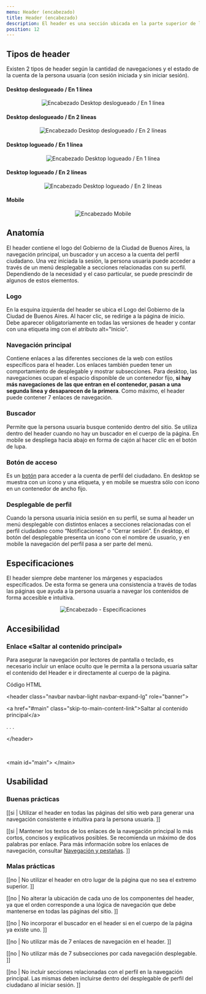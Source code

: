 ```yaml
---
menu: Header (encabezado)
title: Header (encabezado)
description: El header es una sección ubicada en la parte superior de la página que contiene elementos y componentes relacionados a la navegación. Su función es permitir que la persona usuaria pueda navegar y acceder intuitivamente a las diferentes secciones de un sitio.
position: 12
---
```


## Tipos de header

Existen 2 tipos de header según la cantidad de navegaciones y el estado de la cuenta de la persona usuaria (con sesión iniciada y sin iniciar sesión).

#### Desktop deslogueado / En 1 línea

<div align="center" className="mt-5">
  <img src="/componentes/encabezado/header_1.svg" alt="Encabezado Desktop deslogueado / En 1 línea" />
</div>

#### Desktop deslogueado / En 2 líneas

<div align="center" className="mt-5">
  <img src="/componentes/encabezado/header_2.svg" alt="Encabezado Desktop deslogueado / En 2 líneas" />
</div>

#### Desktop logueado / En 1 línea

<div align="center" className="mt-5">
  <img src="/componentes/encabezado/header_3.svg" alt="Encabezado Desktop logueado / En 1 línea" />
</div>

#### Desktop logueado / En 2 líneas

<div align="center" className="mt-5">
  <img src="/componentes/encabezado/header_4.svg" alt="Encabezado Desktop logueado / En 2 líneas" />
</div>

#### Mobile

<div align="center" className="mt-5">
  <img src="/componentes/encabezado/header_5.svg" alt="Encabezado Mobile" />
</div>

## Anatomía

El header contiene el logo del Gobierno de la Ciudad de Buenos Aires, la navegación principal, un buscador y un acceso a la cuenta del perfil ciudadano. Una vez iniciada la sesión, la persona usuaria puede acceder a través de un menú desplegable a secciones relacionadas con su perfil. Dependiendo de la necesidad y el caso particular, se puede prescindir de algunos de estos elementos. 

### Logo 

En la esquina izquierda del header se ubica el Logo del Gobierno de la Ciudad de Buenos Aires. Al hacer clic, se redirige a la página de inicio. Debe aparecer obligatoriamente en todas las versiones de header y contar con una etiqueta img con el atributo alt="Inicio".

### Navegación principal

Contiene enlaces a las diferentes secciones de la web con estilos específicos para el header. Los enlaces también pueden tener un comportamiento de desplegable y mostrar subsecciones. Para desktop, las navegaciones ocupan el espacio disponible de un contenedor fijo, **si hay más navegaciones de las que entran en el contenedor, pasan a una segunda línea y desaparecen de la primera**. Como máximo, el header puede contener 7 enlaces de navegación.

### Buscador

Permite que la persona usuaria busque contenido dentro del sitio. Se utiliza dentro del header  cuando no hay un buscador en el cuerpo de la página. En mobile se despliega hacia abajo en forma de cajón al hacer clic en el botón de lupa.

### Botón de acceso

Es un [botón](https://gcba.github.io/estandares/componentes/boton/) para acceder a la cuenta de perfil del ciudadano. En desktop se muestra con un ícono y una etiqueta, y en mobile se muestra sólo con ícono en un contenedor de ancho fijo.

### Desplegable de perfil 

Cuando la persona usuaria inicia sesión en su perfil, se suma al header un menú desplegable  con distintos enlaces a secciones relacionadas con el perfil ciudadano como “Notificaciones” o “Cerrar sesión”. En desktop, el botón del desplegable presenta un ícono con el nombre de usuario, y en mobile la navegación del perfil pasa a ser parte del menú.

## Especificaciones

El header siempre debe mantener los márgenes y espaciados especificados. De esta forma se genera una consistencia a través de todas las páginas que ayuda a la persona usuaria a navegar los contenidos de forma accesible e intuitiva.  

<div align="center" className="mt-5">
  <img src="/componentes/encabezado/header_6.svg" alt="Encabezado - Especificaciones" />
</div>

## Accesibilidad

<h3>Enlace «Saltar al contenido principal»</h3>

Para asegurar la navegación por lectores de pantalla o teclado, es necesario incluir un enlace oculto que le permita a la persona usuaria saltar el contenido del Header e ir directamente al cuerpo de la página.

<div className="my-3 p-4 bg-light rounded-lg box-shadow-grisulado-50">
  <p className="text-info font-weight-bold small">Código HTML</p>
  <div className="font-italic">
    <p className="mb-0">&lt;header class="navbar navbar-light navbar-expand-lg" role="banner"&gt;</p>
    <p className="mb-0 ml-3">&lt;a href="#main" class="skip-to-main-content-link"&gt;Saltar al contenido principal&lt;/a&gt;</p>
    <p className="mb-0 ml-3">.  .  .  </p>
    <p className="mb-0">&lt;/header&gt;</p>
    <br />
    <p className="mb-0">&lt;main id="main"&gt; &lt;/main&gt;</p>
  </div>
</div>

## Usabilidad

### Buenas prácticas

[[si | Utilizar el header en todas las páginas del sitio web para generar una navegación consistente e intuitiva para la persona usuaria. ]]

[[si | Mantener los textos de los enlaces de la navegación principal lo más cortos, concisos y explicativos posibles. Se recomienda un máximo de dos palabras por enlace. Para más información sobre los enlaces de navegación, consultar [Navegación y pestañas](https://gcba.github.io/estandares/componentes/navegacion/). ]]

### Malas prácticas

[[no | No utilizar el header en otro lugar de la página que no sea el extremo superior. ]]

[[no | No alterar la ubicación de cada uno de los componentes del header, ya que el orden corresponde a una lógica de navegación que debe mantenerse en todas las páginas del sitio. ]]

[[no | No incorporar el buscador en el header si en el cuerpo de la página ya existe uno. ]]

[[no | No utilizar más de 7 enlaces de navegación en el header. ]]

[[no | No utilizar más de 7 subsecciones por cada navegación desplegable. ]]

[[no | No incluir secciones relacionadas con el perfil en la navegación principal. Las mismas deben incluirse dentro del desplegable de perfil del ciudadano al iniciar sesión. ]]